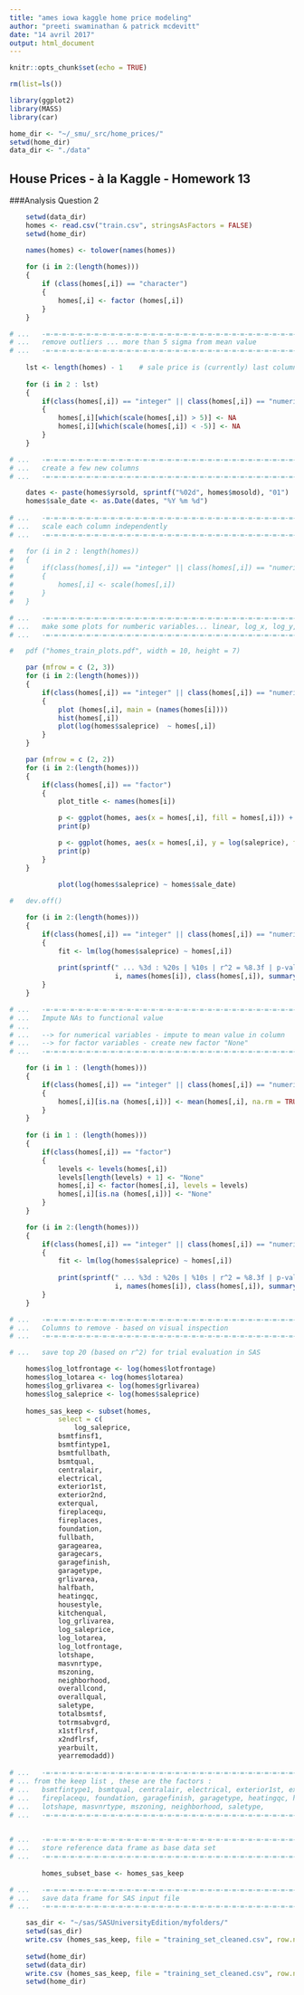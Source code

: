 ```yaml
---
title: "ames iowa kaggle home price modeling"
author: "preeti swaminathan & patrick mcdevitt"
date: "14 avril 2017"
output: html_document
---
```


```r

knitr::opts_chunk$set(echo = TRUE)

rm(list=ls())

library(ggplot2)
library(MASS)
library(car)

home_dir <- "~/_smu/_src/home_prices/"
setwd(home_dir)
data_dir <- "./data"


```

## House Prices - à la Kaggle - Homework 13

###Analysis Question 2  


  
```r

	setwd(data_dir)
	homes <- read.csv("train.csv", stringsAsFactors = FALSE)
	setwd(home_dir)

	names(homes) <- tolower(names(homes))
	
	for (i in 2:(length(homes)))
	{
		if (class(homes[,i]) == "character")
		{
			homes[,i] <- factor (homes[,i])
		}
	}
```

```r

# ...	-=-=-=-=-=-=-=-=-=-=-=-=-=-=-=-=-=-=-=-=-=-=-=-=-=-=-=-=-=-=-=-=-=-=-=-=-
# ...	remove outliers ... more than 5 sigma from mean value
# ...	-=-=-=-=-=-=-=-=-=-=-=-=-=-=-=-=-=-=-=-=-=-=-=-=-=-=-=-=-=-=-=-=-=-=-=-=-
	
	lst <- length(homes) - 1	# sale price is (currently) last column
	
	for (i in 2 : lst)
	{
		if(class(homes[,i]) == "integer" || class(homes[,i]) == "numeric")
		{
			homes[,i][which(scale(homes[,i]) > 5)] <- NA
			homes[,i][which(scale(homes[,i]) < -5)] <- NA
		}
	}

```

```r

# ...	-=-=-=-=-=-=-=-=-=-=-=-=-=-=-=-=-=-=-=-=-=-=-=-=-=-=-=-=-=-=-=-=-=-=-=-=-
# ...	create a few new columns
# ...	-=-=-=-=-=-=-=-=-=-=-=-=-=-=-=-=-=-=-=-=-=-=-=-=-=-=-=-=-=-=-=-=-=-=-=-=-

	dates <- paste(homes$yrsold, sprintf("%02d", homes$mosold), "01")
	homes$sale_date <- as.Date(dates, "%Y %m %d")
	
# ...	-=-=-=-=-=-=-=-=-=-=-=-=-=-=-=-=-=-=-=-=-=-=-=-=-=-=-=-=-=-=-=-=-=-=-=-=-
# ...	scale each column independently
# ...	-=-=-=-=-=-=-=-=-=-=-=-=-=-=-=-=-=-=-=-=-=-=-=-=-=-=-=-=-=-=-=-=-=-=-=-=-

#	for (i in 2 : length(homes))
#	{
#		if(class(homes[,i]) == "integer" || class(homes[,i]) == "numeric")
#		{
#			homes[,i] <- scale(homes[,i])
#		}
#	}

```

```r

# ...	-=-=-=-=-=-=-=-=-=-=-=-=-=-=-=-=-=-=-=-=-=-=-=-=-=-=-=-=-=-=-=-=-=-=-=-=-
# ...	make some plots for numberic variables... linear, log_x, log_y, log_xy ...
# ...	-=-=-=-=-=-=-=-=-=-=-=-=-=-=-=-=-=-=-=-=-=-=-=-=-=-=-=-=-=-=-=-=-=-=-=-=-

#	pdf ("homes_train_plots.pdf", width = 10, height = 7)

	par (mfrow = c (2, 3))
	for (i in 2:(length(homes)))
	{
		if(class(homes[,i]) == "integer" || class(homes[,i]) == "numeric" || class(homes[,i]) == "matrix")
		{
			plot (homes[,i], main = (names(homes[i])))
			hist(homes[,i])
			plot(log(homes$saleprice)  ~ homes[,i])
		}
	}

	par (mfrow = c (2, 2))
	for (i in 2:(length(homes)))
	{
		if(class(homes[,i]) == "factor")
		{
			plot_title <- names(homes[i])

			p <- ggplot(homes, aes(x = homes[,i], fill = homes[,i])) + geom_bar() + labs(title = plot_title)
			print(p)

			p <- ggplot(homes, aes(x = homes[,i], y = log(saleprice), fill = homes[,i])) + geom_boxplot() + labs(title = plot_title)
			print(p)
		}
	}	
		
			plot(log(homes$saleprice) ~ homes$sale_date)

#	dev.off()
```

```r

	for (i in 2:(length(homes)))
	{
		if(class(homes[,i]) == "integer" || class(homes[,i]) == "numeric" || class(homes[,i]) == "matrix")
		{
			fit <- lm(log(homes$saleprice) ~ homes[,i])
			
			print(sprintf(" ... %3d : %20s | %10s | r^2 = %8.3f | p-value = %12.4e",
						  i, names(homes[i]), class(homes[,i]), summary(fit)$r.squared, summary(fit)$coefficients[,4][2] ))
		}
	}

```

```r

# ...	-=-=-=-=-=-=-=-=-=-=-=-=-=-=-=-=-=-=-=-=-=-=-=-=-=-=-=-=-=-=-=-=-=-=-=-=-
# ...	Impute NAs to functional value
# ...
# ...	--> for numerical variables - impute to mean value in column
# ...	--> for factor variables - create new factor "None"
# ...	-=-=-=-=-=-=-=-=-=-=-=-=-=-=-=-=-=-=-=-=-=-=-=-=-=-=-=-=-=-=-=-=-=-=-=-=-

	for (i in 1 : (length(homes)))
	{
		if(class(homes[,i]) == "integer" || class(homes[,i]) == "numeric" || class(homes[,i]) == "matrix")
		{
			homes[,i][is.na (homes[,i])] <- mean(homes[,i], na.rm = TRUE)
		}
	}
	
	for (i in 1 : (length(homes)))
	{
		if(class(homes[,i]) == "factor")
		{
			levels <- levels(homes[,i])
			levels[length(levels) + 1] <- "None"
			homes[,i] <- factor(homes[,i], levels = levels)
			homes[,i][is.na (homes[,i])] <- "None"
		}
	}

```

```r

	for (i in 2:(length(homes)))
	{
		if(class(homes[,i]) == "integer" || class(homes[,i]) == "numeric" || class(homes[,i]) == "matrix")
		{
			fit <- lm(log(homes$saleprice) ~ homes[,i])
			
			print(sprintf(" ... %3d : %20s | %10s | r^2 = %8.3f | p-value = %12.4e",
						  i, names(homes[i]), class(homes[,i]), summary(fit)$r.squared, summary(fit)$coefficients[,4][2] ))
		}
	}

```




``` r

# ...	-=-=-=-=-=-=-=-=-=-=-=-=-=-=-=-=-=-=-=-=-=-=-=-=-=-=-=-=-=-=-=-=-=-=-=-=-
# ...	Columns to remove - based on visual inspection
# ...	-=-=-=-=-=-=-=-=-=-=-=-=-=-=-=-=-=-=-=-=-=-=-=-=-=-=-=-=-=-=-=-=-=-=-=-=-

# ...	save top 20 (based on r^2) for trial evaluation in SAS

	homes$log_lotfrontage <- log(homes$lotfrontage)
	homes$log_lotarea <- log(homes$lotarea)
	homes$log_grlivarea <- log(homes$grlivarea)
	homes$log_saleprice <- log(homes$saleprice)
	
	homes_sas_keep <- subset(homes,
			select = c(
				log_saleprice,
			bsmtfinsf1,
			bsmtfintype1,
			bsmtfullbath,
			bsmtqual,
			centralair,
			electrical,
			exterior1st,
			exterior2nd,
			exterqual,
			fireplacequ,
			fireplaces,
			foundation,
			fullbath,
			garagearea,
			garagecars,
			garagefinish,
			garagetype,
			grlivarea,
			halfbath,
			heatingqc,
			housestyle,
			kitchenqual,
			log_grlivarea,
			log_saleprice,
			log_lotarea,
			log_lotfrontage,
			lotshape,
			masvnrtype,
			mszoning,
			neighborhood,
			overallcond,
			overallqual,
			saletype,
			totalbsmtsf,
			totrmsabvgrd,
			x1stflrsf,
			x2ndflrsf,
			yearbuilt,
			yearremodadd))
	
# ...	-=-=-=-=-=-=-=-=-=-=-=-=-=-=-=-=-=-=-=-=-=-=-=-=-=-=-=-=-=-=-=-=-=-=-=-=-
# ... from the keep list , these are the factors :
# ...	bsmtfintype1, bsmtqual, centralair, electrical, exterior1st, exterior2nd, exterqual,
# ...	fireplacequ, foundation, garagefinish, garagetype, heatingqc, housestyle, kitchenqual,
# ...	lotshape, masvnrtype, mszoning, neighborhood, saletype, 
# ...	-=-=-=-=-=-=-=-=-=-=-=-=-=-=-=-=-=-=-=-=-=-=-=-=-=-=-=-=-=-=-=-=-=-=-=-=-
	

# ...	-=-=-=-=-=-=-=-=-=-=-=-=-=-=-=-=-=-=-=-=-=-=-=-=-=-=-=-=-=-=-=-=-=-=-=-=-
# ...	store reference data frame as base data set
# ...	-=-=-=-=-=-=-=-=-=-=-=-=-=-=-=-=-=-=-=-=-=-=-=-=-=-=-=-=-=-=-=-=-=-=-=-=-
	
		homes_subset_base <- homes_sas_keep

```


```r

# ...	-=-=-=-=-=-=-=-=-=-=-=-=-=-=-=-=-=-=-=-=-=-=-=-=-=-=-=-=-=-=-=-=-=-=-=-=-
# ...	save data frame for SAS input file
# ...	-=-=-=-=-=-=-=-=-=-=-=-=-=-=-=-=-=-=-=-=-=-=-=-=-=-=-=-=-=-=-=-=-=-=-=-=-

	sas_dir <- "~/sas/SASUniversityEdition/myfolders/"
	setwd(sas_dir)
	write.csv (homes_sas_keep, file = "training_set_cleaned.csv", row.names = FALSE)
	
	setwd(home_dir)
	setwd(data_dir)
	write.csv (homes_sas_keep, file = "training_set_cleaned.csv", row.names = FALSE)
	setwd(home_dir)
	

```
